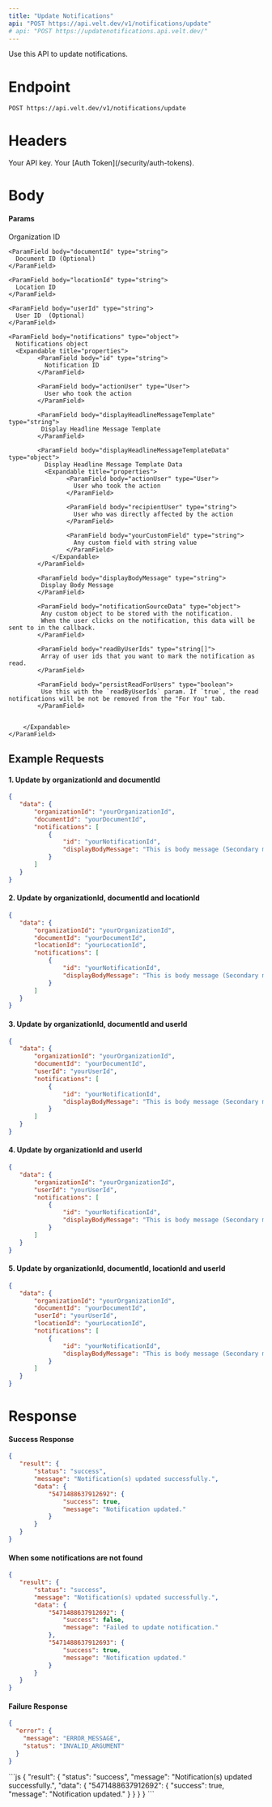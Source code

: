 ```yaml
---
title: "Update Notifications"
api: "POST https://api.velt.dev/v1/notifications/update"
# api: "POST https://updatenotifications.api.velt.dev/"
---
```


Use this API to update notifications.

# Endpoint

`POST https://api.velt.dev/v1/notifications/update`

# Headers

<ParamField header="x-velt-api-key" type="string" required>
  Your API key.
</ParamField>

<ParamField header="x-velt-auth-token" type="string" required>
  Your [Auth Token](/security/auth-tokens).
</ParamField>

# Body

#### Params

<ParamField body="data" type="object" required>
  <Expandable title="properties">
    <ParamField body="organizationId" type="string" required>
      Organization ID  
    </ParamField>

    <ParamField body="documentId" type="string">
      Document ID (Optional)
    </ParamField>

    <ParamField body="locationId" type="string">
      Location ID  
    </ParamField>

    <ParamField body="userId" type="string">
      User ID  (Optional)
    </ParamField>
    
    <ParamField body="notifications" type="object">
      Notifications object  
      <Expandable title="properties">
            <ParamField body="id" type="string">
              Notification ID  
            </ParamField>

            <ParamField body="actionUser" type="User">
              User who took the action  
            </ParamField>

            <ParamField body="displayHeadlineMessageTemplate" type="string">
             Display Headline Message Template  
            </ParamField>

            <ParamField body="displayHeadlineMessageTemplateData" type="object">
              Display Headline Message Template Data
              <Expandable title="properties">
                    <ParamField body="actionUser" type="User">
                      User who took the action
                    </ParamField>

                    <ParamField body="recipientUser" type="string">
                      User who was directly affected by the action
                    </ParamField>

                    <ParamField body="yourCustomField" type="string">
                      Any custom field with string value
                    </ParamField>     
                </Expandable>
            </ParamField>

            <ParamField body="displayBodyMessage" type="string">
             Display Body Message
            </ParamField>

            <ParamField body="notificationSourceData" type="object">
             Any custom object to be stored with the notification.
             When the user clicks on the notification, this data will be sent to in the callback.  
            </ParamField>

            <ParamField body="readByUserIds" type="string[]">
             Array of user ids that you want to mark the notification as read.
            </ParamField>

            <ParamField body="persistReadForUsers" type="boolean">
             Use this with the `readByUserIds` param. If `true`, the read notifications will be not be removed from the "For You" tab.
            </ParamField>


        </Expandable>
    </ParamField>
  </Expandable>
</ParamField>

## **Example Requests**
#### 1. Update by organizationId and documentId
```JSON
{
   "data": {
       "organizationId": "yourOrganizationId",
       "documentId": "yourDocumentId",
       "notifications": [
           {
               "id": "yourNotificationId",
               "displayBodyMessage": "This is body message (Secondary message)",
           }
       ]
   }
}
```

#### 2. Update by organizationId, documentId and locationId
```JSON
{
   "data": {
       "organizationId": "yourOrganizationId",
       "documentId": "yourDocumentId",
       "locationId": "yourLocationId",
       "notifications": [
           {
               "id": "yourNotificationId",
               "displayBodyMessage": "This is body message (Secondary message)",
           }
       ]
   }
}
```


#### 3. Update by organizationId, documentId and userId
```JSON
{
   "data": {
       "organizationId": "yourOrganizationId",
       "documentId": "yourDocumentId",
       "userId": "yourUserId",
       "notifications": [
           {
               "id": "yourNotificationId",
               "displayBodyMessage": "This is body message (Secondary message)",
           }
       ]
   }
}
```

#### 4. Update by organizationId and userId
```JSON
{
   "data": {
       "organizationId": "yourOrganizationId",
       "userId": "yourUserId",
       "notifications": [
           {
               "id": "yourNotificationId",
               "displayBodyMessage": "This is body message (Secondary message)",
           }
       ]
   }
}
```

#### 5. Update by organizationId, documentId, locationId and userId
```JSON
{
   "data": {
       "organizationId": "yourOrganizationId",
       "documentId": "yourDocumentId",
       "userId": "yourUserId",
       "locationId": "yourLocationId",
       "notifications": [
           {
               "id": "yourNotificationId",
               "displayBodyMessage": "This is body message (Secondary message)",
           }
       ]
   }
}
```

# Response

#### Success Response

```JSON
{
   "result": {
       "status": "success",
       "message": "Notification(s) updated successfully.",
       "data": {
           "5471488637912692": {
               "success": true,
               "message": "Notification updated."
           }
       }
   }
}
```

#### When some notifications are not found

```JSON
{
   "result": {
       "status": "success",
       "message": "Notification(s) updated successfully.",
       "data": {
           "5471488637912692": {
               "success": false,
               "message": "Failed to update notification."
           },
           "5471488637912693": {
               "success": true,
               "message": "Notification updated."
           }
       }
   }
}
```

#### Failure Response

```JSON
{
  "error": {
    "message": "ERROR_MESSAGE",
    "status": "INVALID_ARGUMENT"
  }
}
```

<ResponseExample>
```js
{
   "result": {
       "status": "success",
       "message": "Notification(s) updated successfully.",
       "data": {
           "5471488637912692": {
               "success": true,
               "message": "Notification updated."
           }
       }
   }
}
```
</ResponseExample>
